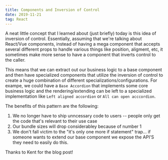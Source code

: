 ```yaml
---
title: Components and Inversion of Control
date: 2019-11-21
tag: React
---
```


A neat little concept that I learned about (just briefly) today is this idea of inversion of control.
Essentially, assuming that we're talking about React/Vue components, instead of having a mega component that accepts
several different props to handle various things like position, aligment, etc,
it sometimes make more sense to have a component that inverts control to the caller.

This means that we can extract out our business logic to a base component and then have
specialized components that utilize the inversion of control to create a huge combination of different
specializations/configurations. For exampe, we could have a `Base Accordion` that implements some core business logic
and the rendering/extending can be left to a specialized implementation like `Left aligned accordion` or `All can open acccordion`.

The benefits of this pattern are the following:

1. We no longer have to ship unncessary code to users -- people only get the code that's relevant to their use case
2. Our bundle sizes will drop considerabley because of number 1
3. We don't fall victim to the "it's only one more if statement" trap... if someone wants to extend our base component
   we expose the API'S they need to easily do this.

<TextLink href="https://kentcdodds.com/blog/inversion-of-control">
  Thanks to Kent for the blog post!
</TextLink>
